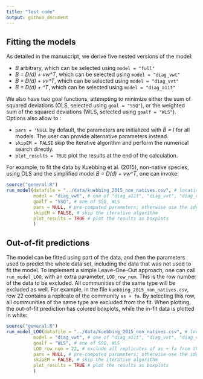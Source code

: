 ```yaml
---
title: "Test code"
output: github_document
---
```


## Fitting the models

As detailed in the manuscript, we derive five nested versions of the model:

- *B* arbitrary, which can be selected using `model = "full"`
- *B = D(d) + vw^T*, which can be selected using `model = "diag_vwt"`
- *B = D(d) + vv^T*, which can be selected using `model = "diag_vvt"`
- *B = D(d) + \alpha 11^T*, which can be selected using `model = "diag_a11t"`

We also have two goal functions, attempting to minimize either the sum of squared deviations (OLS, selected using `goal = "SSQ"`), or the weighted sum of the squared deviations (WLS, selected using `goalf = "WLS"`). Options also allow to :

- `pars = "NULL` by default, the parameters are initialized with *B = I* for all models. The user can provide alternative parameters instead.
- `skipEM = FALSE` skip the iterative algorithm and perform the numerical search directly.
- `plot_results = TRUE` plot the results at the end of the calculation.

For example, to fit the data by Kuebbing et al. (2015), non-native species, using OLS and the simplified model *B = D(d) + vw^T*, one can invoke:

```r
source("general.R")
run_model(datafile = "../data/kuebbing_2015_non_natives.csv", # location of the data
          model = "diag_vwt", # one of "diag_a11t", "diag_vvt", "diag_vwt", or "full"
          goalf = "SSQ", # one of SSQ, WLS
          pars = NULL, # pre-computed parameters; otherwise use the identity matrix
          skipEM = FALSE, # skip the iterative algorithm
          plot_results = TRUE # plot the results as boxplots
          )
```

## Out-of-fit predictions

The model can be fitted using part of the data, and then the parameters used to predict the whole data set, including the data that was not used to fit the model. To implement a simple Leave-One-Out approach, one can call `run_model_LOO`, with an extra parameter, `LOO_row_num`. This is the row number of the data to be excluded. All communities of the same type will be excluded as well. For example, in the file `kuebbing_2015_non_natives.csv`, row 22 contains a replicate of the community `as + fa`. By selecting this row, all communities of the same type are excluded from the fit. When plotting, the out-of-fit prediction has colored boxplots, while the in-fit data is plotted in white:

```r
source("general.R")
run_model_LOO(datafile = "../data/kuebbing_2015_non_natives.csv", # location of the data
          model = "diag_vwt", # one of "diag_a11t", "diag_vvt", "diag_vwt", or "full"
          goalf = "WLS", # one of SSQ, WLS
          LOO_row_num = 22, # exclude all replicates of as + fa from the fit
          pars = NULL, # pre-computed parameters; otherwise use the identity matrix
          skipEM = FALSE, # skip the iterative algorithm
          plot_results = TRUE # plot the results as boxplots
          )
```
